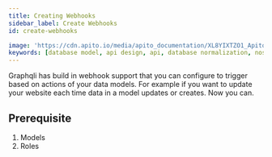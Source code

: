```yaml
---
title: Creating Webhooks
sidebar_label: Create Webhooks
id: create-webhooks

image: 'https://cdn.apito.io/media/apito_documentation/XL8YIXTZO1_Apito_Console___Model.png'
keywords: [database model, api design, api, database normalization, nosql, nosql database design]
---
```

<head>
    <meta property="og:type" content="article" />
</head>

Graphqli has build in webhook support that you can configure to trigger based on actions of your data models.
For example if you want to update your website each time data in a model updates or creates. Now you can.

## Prerequisite

1. Models
2. Roles



